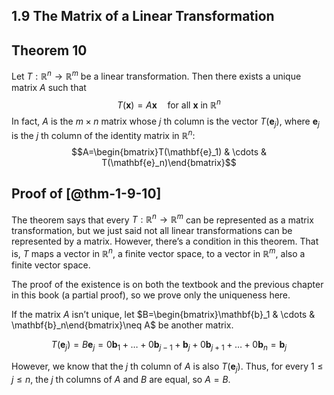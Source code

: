 ## 1.9 The Matrix of a Linear Transformation {.unnumbered}

::: {#thm-1-9-10}

## Theorem 10

Let $T: \mathbb{R}^n \to \mathbb{R}^m$ be a linear transformation. Then there exists a unique matrix $A$ such that
$$T(\mathbf{x})=A\mathbf{x}\quad\text{for all }\mathbf{x}\text{ in }\mathbb{R}^n$$
In fact, $A$ is the $m\times n$ matrix whose $j$ th column is the vector $T(\mathbf{e}_j)$, where $\mathbf{e}_j$ is the $j$ th column of the identity matrix in $\mathbb{R}^n$:
$$A=\begin{bmatrix}T(\mathbf{e}_1) & \cdots & T(\mathbf{e}_n)\end{bmatrix}$$
:::

::: {.proof}

## Proof of [@thm-1-9-10]

The theorem says that every $T: \mathbb{R}^n \to \mathbb{R}^m$ can be represented as a matrix transformation, but we just said not all linear transformations can be represented by a matrix. However, there's a condition in this theorem. That is, $T$ maps a vector in $\mathbb{R}^n$, a finite vector space, to a vector in $\mathbb{R}^m$, also a finite vector space.

The proof of the existence is on both the textbook and the previous chapter in this book (a partial proof), so we prove only the uniqueness here.

If the matrix $A$ isn't unique, let $B=\begin{bmatrix}\mathbf{b}_1 & \cdots & \mathbf{b}_n\end{bmatrix}\neq A$ be another matrix.

$$T(\mathbf{e}_j)=B\mathbf{e}_j=0\mathbf{b}_1+\dots+0\mathbf{b}_{j-1}+\mathbf{b}_j+0\mathbf{b}_{j+1}+\dots+0\mathbf{b}_n=\mathbf{b}_j$$

However, we know that the $j$ th column of $A$ is also $T(\mathbf{e}_j)$. Thus, for every $1\leq j\leq n$, the $j$ th columns of $A$ and $B$ are equal, so $A=B$. 
:::